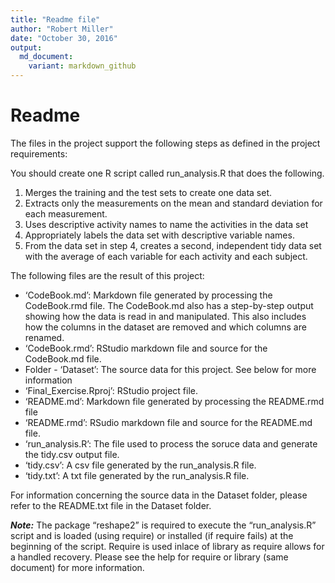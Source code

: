 ```yaml
---
title: "Readme file"
author: "Robert Miller"
date: "October 30, 2016"
output:
  md_document:
    variant: markdown_github
---
```


# Readme

The files in the project support the following steps as defined in the project requirements:

You should create one R script called run_analysis.R that does the following.

1. Merges the training and the test sets to create one data set.
2. Extracts only the measurements on the mean and standard deviation for each measurement.
3. Uses descriptive activity names to name the activities in the data set
4. Appropriately labels the data set with descriptive variable names.
5. From the data set in step 4, creates a second, independent tidy data set with the average of each variable for each activity and each subject.

The following files are the result of this project:

* 'CodeBook.md': Markdown file generated by processing the CodeBook.rmd file.  The CodeBook.md also has a step-by-step output showing how the data is read in and manipulated.  This also includes how the columns in the dataset are removed and which columns are renamed. 
* 'CodeBook.rmd': RStudio markdown file and source for the CodeBook.md file.
* Folder - 'Dataset': The source data for this project.  See below for more information
* 'Final_Exercise.Rproj': RStudio project file.
* 'README.md': Markdown file generated by processing the README.rmd file
* 'README.rmd': RSudio markdown file and source for the README.md file.
* 'run_analysis.R': The file used to process the soruce data and generate the tidy.csv output file.
* 'tidy.csv': A csv file generated by the run_analysis.R file.
* 'tidy.txt': A txt file generated by the run_analysis.R file.

For information concerning the source data in the Dataset folder, please refer to the README.txt file in the Dataset folder.

***Note:*** The package "reshape2" is required to execute the "run_analysis.R" script and is loaded (using require) or installed (if require fails) at the beginning of the script.  Require is used inlace of library as require allows for a handled recovery.  Please see the help for require or library (same document) for more information.
